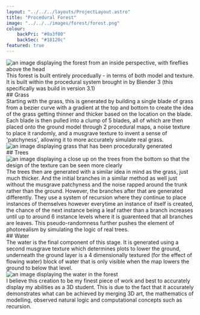```yaml
---
layout: "../../../layouts/ProjectLayout.astro"
title: "Procedural Forest"
image: "../../../images/forest/forest.png"
colour: 
    backPri: "#0a3f00"
    backSec: "#18120c"
featured: true
---
```


<div class="hContainer">

<section>
<img src={forestIn} alt="an image displaying the forest from an inside perspective, with fireflies above the head" />
</section>

<section>
This forest is built entirely procedually - in terms of both model and texture. It is built within the procedural system brought in by Blender 3 (this specifically was build in version 3.1)
</section>

</div>

<Anim startLocation="right">
## Grass
</Anim>

<div class="hContainer">

<section>
Starting with the grass, this is generated by building a single blade of grass from a bezier curve with a gradient at the top and bottom to create the idea of the grass getting thinner and thicker based on the location on the blade. Each blade is then pulled into a clump of 5 blades, all of which are then placed onto the ground model through 2 procedural maps, a noise texture to place it randomly, and a musgrave texture to invent a sense of 'patchyness', allowing it to more accurately simulate real grass.
</section>

<section>
<img src={grass} alt="an image displaying grass that has been procedurally generated" />
</section>

</div>

<Anim startLocation="left">
## Trees
</Anim>

<div class="hContainer">

<section>
<img src={trees} alt="an image displaying a close up on the trees from the bottom so that the design of the texture can be seen more clearly" />
</section>

<section>
The trees then are generated with a similar idea in mind as the grass, just much thicker. And the initial branches in a similar method as well just without the musgrave patchyness and the noise rapped around the trunk rather than the ground. However, the branches after that are generated differently. They use a system of recursion where they continue to place instances of themselves however everytime an instance of itself is created, the chance of the next instance being a leaf rather than a branch increases until up to around 6 instance levels where it is guarenteed that all branches are leaves. This pseudo-randomness further pushes the element of photorealism by simulating the logic of real trees.
</section>

</div>

<Anim startLocation="right">
## Water
</Anim>

<div class="hContainer">

<section>
The water is the final component of this stage. It is generated using a second musgrave texture which determines plots to lower the ground, underneath the ground layer is a 4 dimensionally textured (for the effect of flowing water) block of water that is only visible when the map lowers the ground to below that level.
</section>

<section>
<img src={water} alt="an image displaying the water in the forest" />
</section>

</div>

<div class="hContainer">
<section>
I believe this creation to be my finest piece of work and best to accurately display my abilities as a 3D student. This is due to the fact that it accurately demonstrates what can be achieved by merging 3D art, the mathematics of modelling, observed natural logic and computational concepts such as recursion.
</section>
</div>